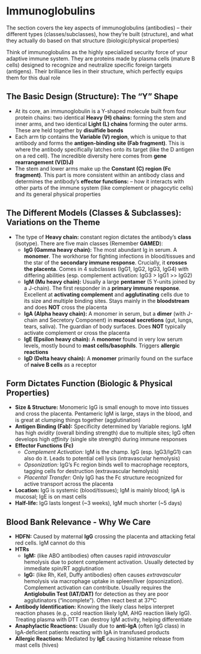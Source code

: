 # Immunoglobulins {-}

The section covers the key aspects of immunoglobulins (antibodies) – their different types (classes/subclasses), how they're built (structure), and what they actually do based on that structure (biologic/physical properties)

Think of immunoglobulins as the highly specialized security force of your adaptive immune system. They are proteins made by plasma cells (mature B cells) designed to recognize and neutralize specific foreign targets (antigens). Their brilliance lies in their structure, which perfectly equips them for this dual role

##  **The Basic Design (Structure): The "Y" Shape** {-}
*   At its core, an immunoglobulin is a Y-shaped molecule built from four protein chains: two identical **Heavy (H) chains:** forming the stem and inner arms, and two identical **Light (L) chains** forming the outer arms. These are held together by **disulfide bonds**
*   Each arm tip contains the **Variable (V) region**, which is unique to that antibody and forms the **antigen-binding site (Fab fragment)**. This is where the antibody specifically latches onto its target (like the D antigen on a red cell). The incredible diversity here comes from **gene rearrangement (V(D)J)**
*   The stem and lower arms make up the **Constant (C) region (Fc fragment)**. This part is more consistent within an antibody class and determines the antibody's **effector functions:** – how it interacts with other parts of the immune system (like complement or phagocytic cells) and its general physical properties

##  **The Different Models (Classes & Subclasses): Variations on the Theme** {-}
*   The type of **Heavy chain:** constant region dictates the antibody's **class** (isotype). There are five main classes (Remember **GAMED**):
    *   **IgG (Gamma heavy chain):** The most abundant Ig in serum. A **monomer**. The workhorse for fighting infections in blood/tissues and the star of the **secondary immune response**. Crucially, it **crosses the placenta**. Comes in 4 subclasses (IgG1, IgG2, IgG3, IgG4) with differing abilities (esp. complement activation: IgG3 > IgG1 >> IgG2)
    *   **IgM (Mu heavy chain):** Usually a large **pentamer** (5 Y-units joined by a J-chain). The first responder in a **primary immune response**. Excellent at **activating complement** and **agglutinating** cells due to its size and multiple binding sites. Stays mainly in the **bloodstream** and does **NOT** cross the placenta
    *   **IgA (Alpha heavy chain):** A monomer in serum, but a **dimer** (with J-chain and Secretory Component) in **mucosal secretions** (gut, lungs, tears, saliva). The guardian of body surfaces. Does **NOT** typically activate complement or cross the placenta
    *   **IgE (Epsilon heavy chain):** A **monomer** found in very low serum levels, mostly bound to **mast cells/basophils**. Triggers **allergic reactions**
    *   **IgD (Delta heavy chain):** A **monomer** primarily found on the surface of **naive B cells** as a receptor

##  **Form Dictates Function (Biologic & Physical Properties)** {-}
*   **Size & Structure:** Monomeric IgG is small enough to move into tissues and cross the placenta. Pentameric IgM is large, stays in the blood, and is great at clumping things together (agglutination)
*   **Antigen Binding (Fab):** Specificity determined by Variable regions. IgM has high *avidity* (overall binding strength) due to multiple sites; IgG often develops high *affinity* (single site strength) during immune responses
*   **Effector Functions (Fc)**
    *   *Complement Activation:* IgM is the champ. IgG (esp. IgG3/IgG1) can also do it. Leads to potential cell lysis (intravascular hemolysis)
    *   *Opsonization:* IgG's Fc region binds well to macrophage receptors, tagging cells for destruction (extravascular hemolysis)
    *   *Placental Transfer:* Only IgG has the Fc structure recognized for active transport across the placenta
*   **Location:** IgG is systemic (blood/tissues); IgM is mainly blood; IgA is mucosal; IgE is on mast cells
*   **Half-life:** IgG lasts longest (~3 weeks), IgM much shorter (~5 days)

## **Blood Bank Relevance - Why We Care** {-}

*   **HDFN:** Caused by maternal **IgG** crossing the placenta and attacking fetal red cells. IgM cannot do this
*   **HTRs**
    *   **IgM:** (like ABO antibodies) often causes rapid *intravascular* hemolysis due to potent complement activation. Usually detected by immediate spin/RT agglutination
    *   **IgG:** (like Rh, Kell, Duffy antibodies) often causes *extravascular* hemolysis via macrophage uptake in spleen/liver (opsonization). Complement activation can contribute. Usually requires the **Antiglobulin Test (IAT/DAT)** for detection as they are poor agglutinators ("incomplete"). Often react best at 37°C
*   **Antibody Identification:** Knowing the likely class helps interpret reaction phases (e.g., cold reaction likely IgM, AHG reaction likely IgG). Treating plasma with DTT can destroy IgM activity, helping differentiate
*   **Anaphylactic Reactions:** Usually due to **anti-IgA** (often IgG class) in IgA-deficient patients reacting with IgA in transfused products
*   **Allergic Reactions:** Mediated by **IgE** causing histamine release from mast cells (hives)
